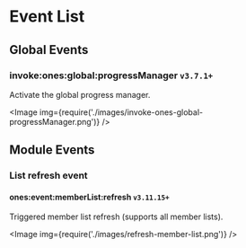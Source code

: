 
# Event List

## Global Events

### invoke:ones:global:progressManager `v3.7.1+`

Activate the global progress manager.

<Image img={require('./images/invoke-ones-global-progressManager.png')} />

## Module Events

### List refresh event

#### ones:event:memberList:refresh `v3.11.15+`

Triggered member list refresh (supports all member lists).

<Image img={require('./images/refresh-member-list.png')} />
